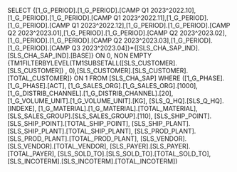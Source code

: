 SELECT {[1_G_PERIOD].[1_G_PERIOD].[CAMP Q1 2023^2022.10],[1_G_PERIOD].[1_G_PERIOD].[CAMP Q1 2023^2022.11],[1_G_PERIOD].[1_G_PERIOD].[CAMP Q1 2023^2022.12],[1_G_PERIOD].[1_G_PERIOD].[CAMP Q2 2023^2023.01],[1_G_PERIOD].[1_G_PERIOD].[CAMP Q2 2023^2023.02],[1_G_PERIOD].[1_G_PERIOD].[CAMP Q2 2023^2023.03],[1_G_PERIOD].[1_G_PERIOD].[CAMP Q3 2023^2023.04]}*{[SLS_CHA_SAP_IND].[SLS_CHA_SAP_IND].[BASE]} ON 0, NON EMPTY {TM1FILTERBYLEVEL(TM1SUBSETALL([SLS_CUSTOMER].[SLS_CUSTOMER]) , 0),[SLS_CUSTOMER].[SLS_CUSTOMER].[TOTAL_CUSTOMER]} ON 1 FROM [SLS_CHA_SAP] WHERE ([1_G_PHASE].[1_G_PHASE].[ACT], [1_G_SALES_ORG].[1_G_SALES_ORG].[1000], [1_G_DISTRIB_CHANNEL].[1_G_DISTRIB_CHANNEL].[20], [1_G_VOLUME_UNIT].[1_G_VOLUME_UNIT].[KG], [SLS_Q_HQ].[SLS_Q_HQ].[INDEXE], [1_G_MATERIAL].[1_G_MATERIAL].[TOTAL_MATERIAL], [SLS_SALES_GROUP].[SLS_SALES_GROUP].[110], [SLS_SHIP_POINT].[SLS_SHIP_POINT].[TOTAL_SHIP_POINT], [SLS_SHIP_PLANT].[SLS_SHIP_PLANT].[TOTAL_SHIP_PLANT], [SLS_PROD_PLANT].[SLS_PROD_PLANT].[TOTAL_PROD_PLANT], [SLS_VENDOR].[SLS_VENDOR].[TOTAL_VENDOR], [SLS_PAYER].[SLS_PAYER].[TOTAL_PAYER], [SLS_SOLD_TO].[SLS_SOLD_TO].[TOTAL_SOLD_TO], [SLS_INCOTERM].[SLS_INCOTERM].[TOTAL_INCOTERM])
